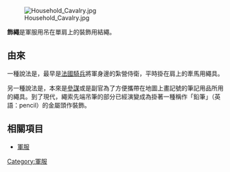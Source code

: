 [[File:Household_Cavalry.jpg|thumb]]

'''飾繩'''是軍服用吊在單肩上的裝飾用結繩。

== 由來 ==
一種說法是，最早是[[法國|法國]][[騎兵|騎兵]]將軍身邊的紮營侍衛，平時掛在肩上的牽馬用繩具。

另一種說法是，本來是[[參謀|參謀]]或是副官為了方便攜帶在地圖上畫記號的筆記用品所用的繩具。到了現代，繩索先端吊筆的部分已經演變成為掛著一種稱作「鉛筆」（英語：pencil）的金屬頭作裝飾。

== 相關項目 ==
* [[軍服|軍服]]

[[Category:軍服|Category:軍服]]
